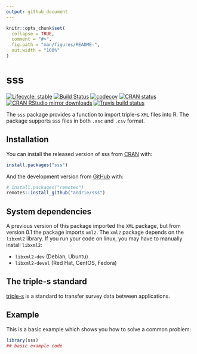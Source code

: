 ```yaml
---
output: github_document
---
```


<!-- README.md is generated from README.Rmd. Please edit that file -->

```r
knitr::opts_chunk$set(
  collapse = TRUE,
  comment = "#>",
  fig.path = "man/figures/README-",
  out.width = "100%"
)
```

# sss

<!-- badges: start -->
[![Lifecycle: stable](https://img.shields.io/badge/lifecycle-stable-brightgreen.svg)](https://www.tidyverse.org/lifecycle/#stable)
[![Build Status](https://travis-ci.org/andrie/sss.svg?branch=dev)](https://travis-ci.org/andrie/sss)
[![codecov](https://codecov.io/gh/andrie/sss/branch/dev/graph/badge.svg)](https://codecov.io/gh/andrie/sss)
[![CRAN status](https://www.r-pkg.org/badges/version/sss)](https://CRAN.R-project.org/package=sss)
[![CRAN RStudio mirror downloads](http://cranlogs.r-pkg.org/badges/sss)](http://www.r-pkg.org/pkg/secret)
[![Travis build status](https://travis-ci.org/andrie/sss.svg?branch=master)](https://travis-ci.org/andrie/sss)

<!-- badges: end -->

The `sss` package provides a function to import triple-s `XML` files into R.  The package supports sss files in both `.asc` and `.csv` format.


## Installation

You can install the released version of sss from [CRAN](https://CRAN.R-project.org) with:

``` r
install.packages("sss")
```

And the development version from [GitHub](https://github.com/) with:

``` r
# install.packages("remotes")
remotes::install_github("andrie/sss")
```

## System dependencies

A previous version of this package imported the `XML` package, but from version 0.1 the package imports `xml2`. The `xml2` package depends on the `libxml2` library.  If you run your code on linux, you may have to manually install `libxml2`:

* `libxml2-dev` (Debian, Ubuntu)
* `libxml2-devel` (Red Hat, CentOS, Fedora)


## The triple-s standard

[triple-s](http://www.triple-s.org/) is a standard to transfer survey data between applications.


## Example

This is a basic example which shows you how to solve a common problem:

```r
library(sss)
## basic example code
```

